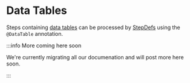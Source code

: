 
# Data Tables

Steps containing [data tables](https://cucumber.io/docs/gherkin/reference/#data-tables) can be processed by [StepDefs](/docs/meta-specs#stepdefs) using the `@DataTable` annotation.

:::info More coming here soon

We're currently migrating all our documenation and will post more here soon.

:::